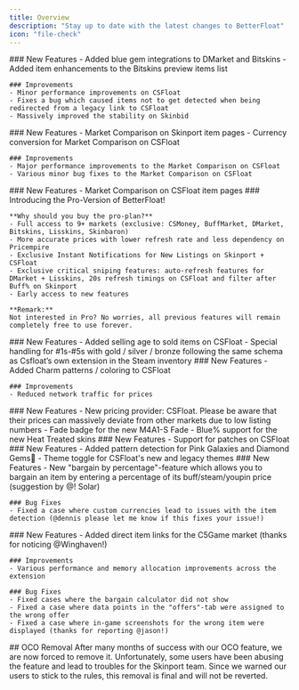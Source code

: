 ```yaml
---
title: Overview
description: "Stay up to date with the latest changes to BetterFloat"
icon: "file-check"
---
```


<Update label="v3.1.8" description="2025-03-07">
    ### New Features
    - Added blue gem integrations to DMarket and Bitskins
    - Added item enhancements to the Bitskins preview items list

    ### Improvements
    - Minor performance improvements on CSFloat
    - Fixes a bug which caused items not to get detected when being redirected from a legacy link to CSFloat
    - Massively improved the stability on Skinbid

</Update>
<Update label="v3.1.4" description="2025-03-02">
    ### New Features
    - Market Comparison on Skinport item pages
    - Currency conversion for Market Comparison on CSFloat

    ### Improvements
    - Major performance improvements to the Market Comparison on CSFloat
    - Various minor bug fixes to the Market Comparison on CSFloat

</Update>
<Update label="v3.1.0" description="2025-02-22">
    ### New Features
    - Market Comparison on CSFloat item pages
</Update>
<Update label="v3.0.0" description="2025-01-19">
    ### Introducing the Pro-Version of BetterFloat!
    
    **Why should you buy the pro-plan?**
    - Full access to 9+ markets (exclusive: CSMoney, BuffMarket, DMarket, Bitskins, Lisskins, Skinbaron)
    - More accurate prices with lower refresh rate and less dependency on Pricempire
    - Exclusive Instant Notifications for New Listings on Skinport + CSFloat
    - Exclusive critical sniping features: auto-refresh features for DMarket + Lisskins, 20s refresh timings on CSFloat and filter after Buff% on Skinport
    - Early access to new features

    **Remark:**
    Not interested in Pro? No worries, all previous features will remain completely free to use forever.

</Update>
<Update label="v2.8.6" description="2024-11-12">
    ### New Features
    - Added selling age to sold items on CSFloat
    - Special handling for #1s-#5s with gold / silver / bronze following the same schema as Csfloat’s own extension in the Steam inventory
</Update>
<Update label="v2.8.0" description="2024-10-18">
    ### New Features
    - Added Charm patterns / coloring to CSFloat

    ### Improvements
    - Reduced network traffic for prices

</Update>
<Update label="v2.7.9" description="2024-10-10">
    ### New Features
    - New pricing provider: CSFloat. Please be aware that their prices can massively deviate from other markets due to low listing numbers
    - Fade badge for the new M4A1-S Fade
    - Blue% support for the new Heat Treated skins
</Update>
<Update label="v2.7.4" description="2024-08-26">
    ### New Features
    - Support for patches on CSFloat
</Update>
<Update label="v2.7.3" description="2024-08-10">
    ### New Features
    - Added pattern detection for Pink Galaxies and Diamond Gems💎
    - Theme toggle for CSFloat's new and legacy themes
</Update>
<Update label="v2.7.1" description="2024-07-20">
    ### New Features
    - New "bargain by percentage"-feature which allows you to bargain an item by entering a percentage of its buff/steam/youpin price (suggestion by @! Solar)

    ### Bug Fixes
    - Fixed a case where custom currencies lead to issues with the item detection (@dennis please let me know if this fixes your issue!)

</Update>
<Update label="v2.7.0" description="2024-07-16">
    ### New Features
    - Added direct item links for the C5Game market (thanks for noticing @Winghaven!)

    ### Improvements
    - Various performance and memory allocation improvements across the extension

    ### Bug Fixes
    - Fixed cases where the bargain calculator did not show
    - Fixed a case where data points in the "offers"-tab were assigned to the wrong offer
    - Fixed a case where in-game screenshots for the wrong item were displayed (thanks for reporting @jason!)

</Update>
<Update label="v2.5.10" description="2024-06-18">
    ## OCO Removal
    After many months of success with our OCO feature, we are now forced to remove it. Unfortunately, some users have been abusing the feature and lead to troubles for the Skinport team. Since we warned our users to stick to the rules, this removal is final and will not be reverted.
</Update>
